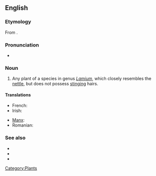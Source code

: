 ==English==

===Etymology===
From {{compound|dead|nettle}}.

===Pronunciation===
*{{a|UK}} {{IPA|/ˈdɛdnɛt(ə)l/}}

===Noun===
{{en-noun}}

# Any plant of a species in genus ''[[Lamium]]'', which closely resembles the [[nettle]], but does not possess [[stinging]] hairs.

====Translations====
{{trans-top}}
* French: {{t|fr|lamier|m}}
* Irish: {{t|ga|caochneantóg|f}}
{{trans-mid}}
* [[Manx]]: {{t|gv|ard-firryn|m}}
* Romanian: {{t|ro|sugel|m}}
{{trans-bottom}}

===See also===
* {{pedia}}
* {{specieslite|Lamium}}
* {{commonslite|Lamium}}

[[Category:Plants]]